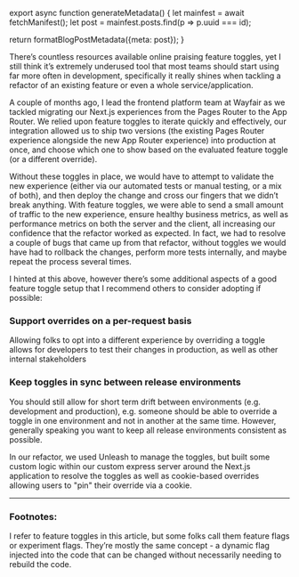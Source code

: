 

export async function generateMetadata() {
  let mainfest = await fetchManifest();
  let post = mainfest.posts.find(p => p.uuid === id);

  return formatBlogPostMetadata({meta: post});
}

<BlogPage id={id}>

There’s countless resources available online praising feature toggles<FootnoteRef id="1" />, yet I still think it’s extremely underused tool that most teams should start using far more often in development, specifically it really shines when tackling a refactor of an existing feature or even a whole service/application.

A couple of months ago, I lead the frontend platform team at Wayfair as we tackled migrating our Next.js experiences from the Pages Router to the App Router. We relied upon feature toggles to iterate quickly and effectively, our integration allowed us to ship two versions (the existing Pages Router experience alongside the new App Router experience) into production at once, and choose which one to show based on the evaluated feature toggle (or a different override).

Without these toggles in place, we would have to attempt to validate the new experience (either via our automated tests or manual testing, or a mix of both), and then deploy the change and cross our fingers that we didn’t break anything. With feature toggles, we were able to send a small amount of traffic to the new experience, ensure healthy business metrics, as well as performance metrics on both the server and the client, all increasing our confidence that the refactor worked as expected. In fact, we had to resolve a couple of bugs that came up from that refactor, without toggles we would have had to rollback the changes, perform more tests internally, and maybe repeat the process several times.

I hinted at this above, however there’s some additional aspects of a good feature toggle setup that I recommend others to consider adopting if possible:

### Support overrides on a per-request basis  

Allowing folks to opt into a different experience by overriding a toggle allows for developers to test their changes in production, as well as other internal stakeholders

### Keep toggles in sync between release environments  

You should still allow for short term drift between environments (e.g. development and production), e.g. someone should be able to override a toggle in one environment and not in another at the same time. However, generally speaking you want to keep all release environments consistent as possible.

In our refactor, we used Unleash to manage the toggles, but built some custom logic within our custom express server around the Next.js application to resolve the toggles as well as cookie-based overrides allowing users to "pin" their override via a cookie.


---

### Footnotes:

<Footnote id="1">I refer to feature toggles in this article, but some folks call them feature flags or experiment flags. They’re mostly the same concept - a dynamic flag injected into the code that can be changed without necessarily needing to rebuild the code.</Footnote>

</BlogPage>

